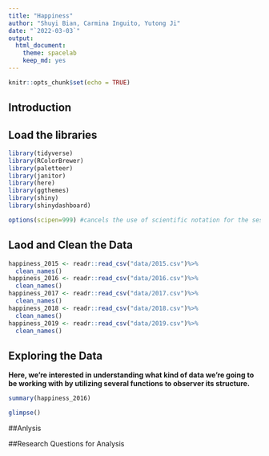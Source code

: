 ```yaml
---
title: "Happiness"
author: "Shuyi Bian, Carmina Inguito, Yutong Ji"
date: "`2022-03-03`"
output:
  html_document: 
    theme: spacelab
    keep_md: yes
---
```


```r
knitr::opts_chunk$set(echo = TRUE)
```
## Introduction 

## Load the libraries
```r
library(tidyverse)
library(RColorBrewer)
library(paletteer)
library(janitor)
library(here)
library(ggthemes)
library(shiny)
library(shinydashboard)
```

```r
options(scipen=999) #cancels the use of scientific notation for the session
```

## Laod and Clean the Data
```r
happiness_2015 <- readr::read_csv("data/2015.csv")%>% 
  clean_names()
happiness_2016 <- readr::read_csv("data/2016.csv")%>% 
  clean_names()
happiness_2017 <- readr::read_csv("data/2017.csv")%>% 
  clean_names()
happiness_2018 <- readr::read_csv("data/2018.csv")%>% 
  clean_names()
happiness_2019 <- readr::read_csv("data/2019.csv")%>% 
  clean_names()
```

## Exploring the Data 
**Here, we're interested in understanding what kind of data we're going to be working with by utilizing several functions to observer its structure.**
```r
summary(happiness_2016)
```

```r
glimpse()
```

##Anlysis

##Research Questions for Analysis 